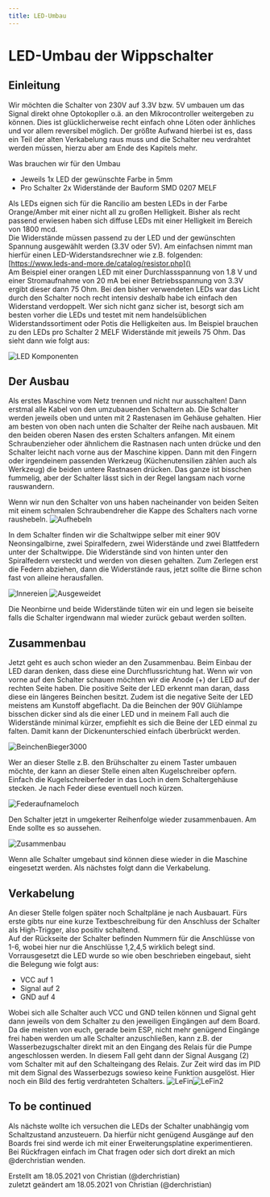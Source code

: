 ```yaml
---
title: LED-Umbau
---
```


# LED-Umbau der Wippschalter

<Caution lang={props.params.lang} />

## Einleitung

Wir möchten die Schalter von 230V auf 3.3V bzw. 5V umbauen um das Signal direkt ohne Optokopller o.ä. an den Mikrocontroller weitergeben zu können. Dies ist glücklicherweise recht einfach ohne Löten oder änhliches und vor allem reversibel möglich. Der größte Aufwand hierbei ist es, dass ein Teil der alten Verkabelung raus muss und die Schalter neu verdrahtet werden müssen, hierzu aber am Ende des Kapitels mehr.

Was brauchen wir für den Umbau

- Jeweils 1x LED der gewünschte Farbe in 5mm
- Pro Schalter 2x Widerstände der Bauform SMD 0207 MELF

Als LEDs eignen sich für die Rancilio am besten LEDs in der Farbe Orange/Amber mit einer nicht all zu großen Helligkeit. Bisher als recht passend erwiesen haben sich diffuse LEDs mit einer Helligkeit im Bereich von 1800 mcd.  
Die Widerstände müssen passend zu der LED und der gewünschten Spannung ausgewählt werden (3.3V oder 5V).
Am einfachsen nimmt man hierfür einen LED-Widerstandsrechner wie z.B. folgenden:  
[https://www.leds-and-more.de/catalog/resistor.php]()  
Am Beispiel einer orangen LED mit einer Durchlassspannung von 1.8 V und einer Stromaufnahme von 20 mA bei einer Betriebsspannung von 3.3V ergibt dieser dann 75 Ohm. Bei den bisher verwendeten LEDs war das Licht durch den Schalter noch recht intensiv deshalb habe ich einfach den Widerstand verdoppelt. Wer sich nicht ganz sicher ist, besorgt sich am besten vorher die LEDs und testet mit nem handelsüblichen Widerstandssortiment oder Potis die Helligkeiten aus. Im Beispiel brauchen zu den LEDs pro Schalter 2 MELF Widerstände mit jeweils 75 Ohm. Das sieht dann wie folgt aus:

![LED Komponenten](/img/hardware/led-mod/IMG_2856.png)

## Der Ausbau

Als erstes Maschine vom Netz trennen und nicht nur ausschalten! Dann erstmal alle Kabel von den umzubauenden Schaltern ab. Die Schalter werden jeweils oben und unten mit 2 Rastenasen im Gehäuse gehalten. Hier am besten von oben nach unten die Schalter der Reihe nach ausbauen. Mit den beiden oberen Nasen des ersten Schalters anfangen. Mit einem Schraubenzieher oder ähnlichem die Rastnasen nach unten drücke und den Schalter leicht nach vorne aus der Maschine kippen. Dann mit den Fingern oder irgendeinem passenden Werkzeug (Küchenutensilien zählen auch als Werkzeug) die beiden untere Rastnasen drücken. Das ganze ist bisschen fummelig, aber der Schalter lässt sich in der Regel langsam nach vorne rauswandern.

Wenn wir nun den Schalter von uns haben nacheinander von beiden Seiten mit einem schmalen Schraubendreher die Kappe des Schalters nach vorne raushebeln.
![Aufhebeln](/img/hardware/led-mod/IMG_2854.png)

In dem Schalter finden wir die Schaltwippe selber mit einer 90V Neonsingalbirne, zwei Spiralfedern, zwei Widerstände und zwei Blattfedern unter der Schaltwippe. Die Widerstände sind von hinten unter den Spiralfedern versteckt und werden von diesen gehalten. Zum Zerlegen erst die Federn abziehen, dann die Widerstände raus, jetzt sollte die Birne schon fast von alleine herausfallen.

![Innereien](/img/hardware/led-mod/IMG_2687.png) ![Ausgeweidet](/img/hardware/led-mod/IMG_2855.png)

Die Neonbirne und beide Widerstände tüten wir ein und legen sie beiseite falls die Schalter irgendwann mal wieder zurück gebaut werden sollten.

## Zusammenbau

Jetzt geht es auch schon wieder an den Zusammenbau. Beim Einbau der LED daran denken, dass diese eine Durchflussrichtung hat. Wenn wir von vorne auf den Schalter schauen möchten wir die Anode (+) der LED auf der rechten Seite haben. Die positive Seite der LED erkennt man daran, dass diese ein längeres Beinchen besitzt. Zudem ist die negative Seite der LED meistens am Kunstoff abgeflacht.
Da die Beinchen der 90V Glühlampe bisschen dicker sind als die einer LED und in meinem Fall auch die Widerstände minimal kürzer, empfiehlt es sich die Beine der LED einmal zu falten. Damit kann der Dickenunterschied einfach überbrückt werden.

![BeinchenBieger3000](/img/hardware/led-mod/IMG_2857.png)

Wer an dieser Stelle z.B. den Brühschalter zu einem Taster umbauen möchte, der kann an dieser Stelle einen alten Kugelschreiber opfern. Einfach die Kugelschreiberfeder in das Loch in dem Schaltergehäuse stecken. Je nach Feder diese eventuell noch kürzen.

![Federaufnameloch](/img/hardware/led-mod/IMG_2865.png)

Den Schalter jetzt in umgekerter Reihenfolge wieder zusammenbauen. Am Ende sollte es so aussehen.

![Zusammenbau](/img/hardware/led-mod/IMG_2864.png)

Wenn alle Schalter umgebaut sind können diese wieder in die Maschine eingesetzt werden. Als nächstes folgt dann die Verkabelung.

## Verkabelung

An dieser Stelle folgen später noch Schaltpläne je nach Ausbauart. Fürs erste gibts nur eine kurze Textbeschreibung für den Anschluss der Schalter als High-Trigger, also positiv schaltend.  
Auf der Rückseite der Schalter befinden Nummern für die Anschlüsse von 1-6, wobei hier nur die Anschlüsse 1,2,4,5 wirklich belegt sind. Vorrausgesetzt die LED wurde so wie oben beschrieben eingebaut, sieht die Belegung wie folgt aus:

- VCC auf 1
- Signal auf 2
- GND auf 4

Wobei sich alle Schalter auch VCC und GND teilen können und Signal geht dann jeweils von dem Schalter zu den jeweiligen Eingängen auf dem Board. Da die meisten von euch, gerade beim ESP, nicht mehr genügend Eingänge frei haben werden um alle Schalter anzuschließen, kann z.B. der Wasserbezugschalter direkt mit an den Eingang des Relais für die Pumpe angeschlossen werden. In diesem Fall geht dann der Signal Ausgang (2) vom Schalter mit auf den Schalteingang des Relais. Zur Zeit wird das im PID mit dem Signal des Wasserbezugs sowieso keine Funktion ausgelöst.
Hier noch ein Bild des fertig verdrahteten Schalters.
![LeFin](/img/hardware/led-mod/IMG_2866.png)![LeFin2](/img/hardware/led-mod/IMG_2867.png)

## To be continued

Als nächste wollte ich versuchen die LEDs der Schalter unabhängig vom Schaltzustand anzusteuern. Da hierfür nicht genügend Ausgänge auf den Boards frei sind werde ich mit einer Erweiterungsplatine experimentieren. Bei Rückfragen einfach im Chat fragen oder sich dort direkt an mich @derchristian wenden.

Erstellt am 18.05.2021 von Christian (@derchristian)  
zuletzt geändert am 18.05.2021 von Christian (@derchristian)
